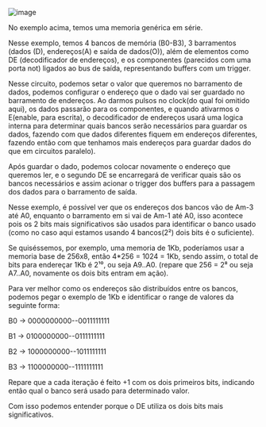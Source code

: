 






![image](image_292.png)

No exemplo acima, temos uma memoria genérica em série.

Nesse exemplo, temos 4 bancos de memória (B0-B3), 3 barramentos (dados
(D), endereços(A) e saída de dados(O)), além de elementos como DE
(decodificador de endereços), e os componentes (parecidos com uma porta
not) ligados ao bus de saída, representando buffers com um trigger.

Nesse circuito, podemos setar o valor que queremos no barramento de
dados, podemos configurar o endereço que o dado vai ser guardado no
barramento de endereços. Ao darmos pulsos no clock(do qual foi omitido
aqui), os dados passarão para os componentes, e quando ativarmos o
E(enable, para escrita), o decodificador de endereços usará uma logica
interna para determinar quais bancos serão necessários para guardar os
dados, fazendo com que dados diferentes fiquem em endereços diferentes,
fazendo então com que tenhamos mais endereços para guardar dados do que
em circuitos paralelo).

Após guardar o dado, podemos colocar novamente o endereço que queremos
ler, e o segundo DE se encarregará de verificar quais são os bancos
necessários e assim acionar o trigger dos buffers para a passagem dos
dados para o barramento de saída.








Nesse exemplo, é possível ver que os endereços dos bancos vão de Am-3
até A0, enquanto o barramento em si vai de Am-1 até A0, isso acontece
pois os 2 bits mais significativos são usados para identificar o banco
usado (como no caso aqui estamos usando 4 bancos(2²) dois bits é o
suficiente).

Se quiséssemos, por exemplo, uma memoria de 1Kb, poderíamos usar a
memoria base de 256x8, então 4\*256 = 1024 = 1Kb, sendo assim, o total
de bits para endereçar 1Kb é 2¹⁰, ou seja A9..A0. (repare que 256 = 2⁸
ou seja A7..A0, novamente os dois bits entram em ação).








Para ver melhor como os endereços são distribuídos entre os bancos,
podemos pegar o exemplo de 1Kb e identificar o range de valores da
seguinte forma:

B0 → 0000000000--0011111111

B1 → 0100000000--0111111111

B2 → 1000000000--1011111111

B3 → 1100000000--1111111111

Repare que a cada iteração é feito +1 com os dois primeiros bits,
indicando então qual o banco será usado para determinado valor.

Com isso podemos entender porque o DE utiliza os dois bits mais
significativos.


